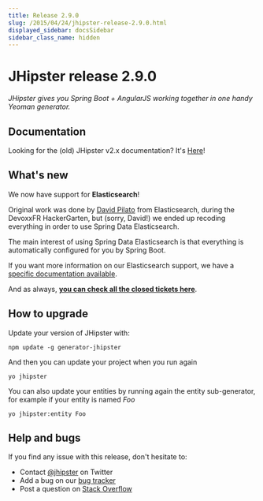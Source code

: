 ```yaml
---
title: Release 2.9.0
slug: /2015/04/24/jhipster-release-2.9.0.html
displayed_sidebar: docsSidebar
sidebar_class_name: hidden
---
```


JHipster release 2.9.0
==================

*JHipster gives you Spring Boot + AngularJS working together in one handy Yeoman generator.*

Documentation
----------

Looking for the (old) JHipster v2.x documentation? It's [Here](/documentation-archive)!

What's new
----------

We now have support for __Elasticsearch__!

Original work was done by [David Pilato](https://twitter.com/dadoonet) from Elasticsearch, during the DevoxxFR HackerGarten, but (sorry, David!) we ended up recoding everything in order to use Spring Data Elasticsearch.

The main interest of using Spring Data Elasticsearch is that everything is automatically configured for you by Spring Boot.

If you want more information on our Elasticsearch support, we have a [specific documentation available](/using-elasticsearch/).

And as always, __[you can check all the closed tickets here](https://github.com/jhipster/generator-jhipster/issues?q=milestone%3A2.9.0+is%3Aclosed)__.

How to upgrade
------------

Update your version of JHipster with:

```
npm update -g generator-jhipster
```

And then you can update your project when you run again

```
yo jhipster
```

You can also update your entities by running again the entity sub-generator, for example if your entity is named _Foo_

```
yo jhipster:entity Foo
```

Help and bugs
--------------

If you find any issue with this release, don't hesitate to:

- Contact [@jhipster](https://twitter.com/jhipster) on Twitter
- Add a bug on our [bug tracker](https://github.com/jhipster/generator-jhipster/issues?state=open)
- Post a question on [Stack Overflow](http://stackoverflow.com/tags/jhipster/info)
